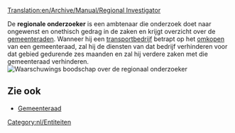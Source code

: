 [[Translation:en/Archive/Manual/Regional Investigator]]


De '''regionale onderzoeker''' is een ambtenaar die onderzoek doet naar ongewenst en onethisch gedrag in de zaken en krijgt overzicht over de [[nl/gemeenteraad|gemeenteraden]]. Wanneer hij een [[nl/bedrijf|transportbedrijf]] betrapt op het [[nl/gemeenteraad#Koop de gemeenteraad om|omkopen]] van een gemeenteraad, zal hij de diensten van dat bedrijf verhinderen voor dat gebied gedurende zes maanden en zal hij verdere zaken met die gemeenteraad verhinderen.
[[File:en/Regionalinvestigator.png|center|frame|Waarschuwings boodschap over de regionaal onderzoeker]]
==Zie ook==
*[[nl/gemeenteraad|Gemeenteraad]]
[[Category:nl/Entiteiten]]